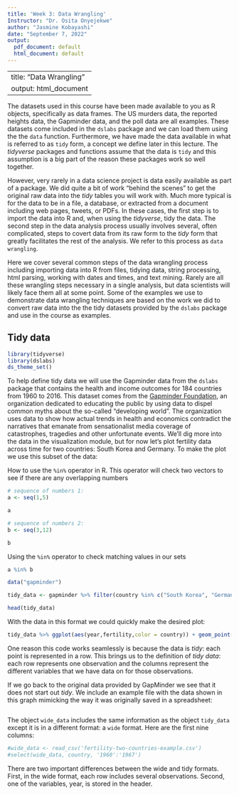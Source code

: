 ```yaml
---
title: 'Week 3: Data Wrangling'
Instructor: "Dr. Osita Onyejekwe"
author: "Jasmine Kobayashi"
date: "September 7, 2022"
output:
  pdf_document: default
  html_document: default
---
```


---
title: "Data Wrangling"
output: html_document
---

The datasets used in this course have been made available to you as R objects, specifically as data frames. The US murders data, the reported heights data, the Gapminder data, and the poll data are all examples. These datasets come included in the `dslabs` package and we can load them using the the `data` function. Furthermore, we have made the data available in what is referred to as `tidy` form, a concept we define later in this lecture. The _tidyverse_ packages and functions assume that the data is `tidy` and this assumption is a big part of the reason these packages work so well together.

However, very rarely in a data science project is data easily available as part of a package. We did quite a bit of work "behind the scenes" to get the original raw data into the _tidy_ tables you will work with. Much more typical is for the data to be in a file, a database, or extracted from a document including web pages, tweets, or PDFs. In these cases, the first step is to import the data into R and, when using the _tidyverse_, tidy the data. The second step in the data analysis process usually involves several, often complicated, steps to covert data from its raw form to the _tidy_ form that greatly facilitates the rest of the analysis. We refer to this process as `data wrangling`.

Here we cover several common steps of the data wrangling process including importing data into R from files, tidying data, string processing, html parsing, working with dates and times, and text mining. Rarely are all these wrangling steps necessary in a single analysis, but data scientists will likely face them all at some point. Some of the examples we use to demonstrate data wrangling techniques are based on the work we did to convert raw data into the the tidy datasets provided by the `dslabs` package and use in the course as examples.


## Tidy data

```r
library(tidyverse)
library(dslabs)
ds_theme_set()
```

To help define tidy data we will use the Gapminder data from the `dslabs` package that contains the health and income outcomes for 184 countries from 1960 to 2016. This dataset comes from the [Gapminder Foundation](http://www.gapminder.org/), an organization dedicated to educating the public by using data to dispel common myths about the so-called "developing world". The organization uses data to show how actual trends in health and economics contradict the narratives that emanate from sensationalist media coverage of catastrophes, tragedies and other unfortunate events. We'll dig more into the data in the visualization module, but for now let's plot fertility data across time for two countries: South Korea and Germany. To make the plot we use this subset of the data:

How to use the `%in%` operator in R. This operator will check two vectors to see if there are any overlapping numbers

```r
# sequence of numbers 1:
a <- seq(1,5)

a

# sequence of numbers 2:
b <- seq(3,12)

b


```

Using the `%in%` operator to check matching values in our sets

```r

a %in% b

```


```r

data("gapminder")

tidy_data <- gapminder %>% filter(country %in% c("South Korea", "Germany")) %>% select(country, year, fertility)

head(tidy_data)

```

With the data in this format we could quickly make the desired plot:

```r
tidy_data %>% ggplot(aes(year,fertility,color = country)) + geom_point()

```

One reason this code works seamlessly is because the data is _tidy_: each point is represented in a row. This brings us to the definition of _tidy data_: each row represents one observation and the columns represent the different variables that we have data on for those observations.

If we go back to the original data provided by GapMinder we see that it does not start out _tidy_. We include an example file with the data shown in this graph mimicking the way it was originally saved in a spreadsheet:

```r


```

The object `wide_data` includes the same information as the object `tidy_data` except it is in a different format: a `wide` format. Here are the first nine columns:

```r
#wide_data <- read_csv('fertility-two-countries-example.csv')
#select(wide_data, country, '1960':'1967')


```

There are two important differences between the wide and tidy formats. First, in the wide format, each row includes several observations. Second, one of the variables, year, is stored in the header.
 